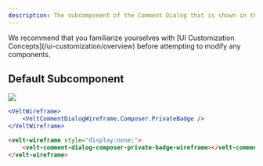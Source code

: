```yaml
---
description: The subcomponent of the Comment Dialog that is shown in the Composer when Private Mode is turned on.
---
```


<Note>
We recommend that you familiarize yourselves with [UI Customization Concepts](/ui-customization/overview) before attempting to modify any components.
</Note>


## Default Subcomponent

![](/images/customization/velt-comment-dialog-sub-5.png)

<RequestExample>

```jsx React / Next.js
<VeltWireframe>
    <VeltCommentDialogWireframe.Composer.PrivateBadge />
</VeltWireframe>
```



```HTML HTML
<velt-wireframe style="display:none;">
    <velt-comment-dialog-composer-private-badge-wireframe></velt-comment-dialog-composer-private-badge-wireframe>
</velt-wireframe>
```
</RequestExample>

